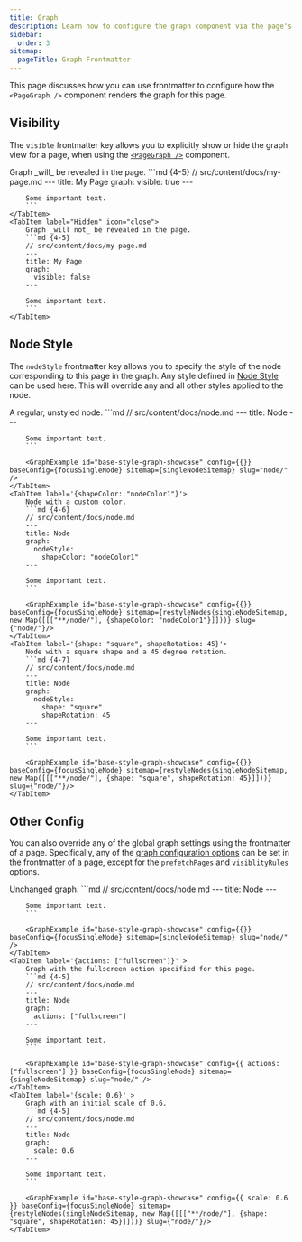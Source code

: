 ```yaml
---
title: Graph
description: Learn how to configure the graph component via the page's frontmatter.
sidebar:
  order: 3
sitemap:
  pageTitle: Graph Frontmatter
---
```



This page discusses how you can use frontmatter to configure how the `<PageGraph />` component renders the graph for this page.

## Visibility
The `visible` frontmatter key allows you to explicitly show or hide the graph view for a page,
when using the [`<PageGraph />`](/starlight-site-graph/components/pagegraph) component.

<Tabs>
	<TabItem label="Shown" icon="approve-check">
		Graph _will_ be revealed in the page.
		```md {4-5}
		// src/content/docs/my-page.md
		---
		title: My Page
		graph:
		  visible: true
		---

		Some important text.
		```
	</TabItem>
	<TabItem label="Hidden" icon="close">
		Graph _will not_ be revealed in the page.
		```md {4-5}
		// src/content/docs/my-page.md
		---
		title: My Page
		graph:
		  visible: false
		---

		Some important text.
		```
	</TabItem>
</Tabs>

## Node Style
The `nodeStyle` frontmatter key allows you to specify the style of the node corresponding to this page in the graph.
Any style defined in [Node Style](/starlight-site-graph/configuration/graph/nodestyle) can be used here.
This will override any and all other styles applied to the node.

<Tabs>
	<TabItem label='{}' >
		A regular, unstyled node.
		```md
		// src/content/docs/node.md
		---
		title: Node
		---

		Some important text.
		```

		<GraphExample id="base-style-graph-showcase" config={{}} baseConfig={focusSingleNode} sitemap={singleNodeSitemap} slug="node/" />
	</TabItem>
	<TabItem label='{shapeColor: "nodeColor1"}'>
		Node with a custom color.
		```md {4-6}
		// src/content/docs/node.md
		---
		title: Node
		graph:
		  nodeStyle:
		    shapeColor: "nodeColor1"
		---

		Some important text.
		```

		<GraphExample id="base-style-graph-showcase" config={{}} baseConfig={focusSingleNode} sitemap={restyleNodes(singleNodeSitemap, new Map([[["**/node/"], {shapeColor: "nodeColor1"}]]))} slug={"node/"}/>
	</TabItem>
	<TabItem label='{shape: "square", shapeRotation: 45}'>
		Node with a square shape and a 45 degree rotation.
		```md {4-7}
		// src/content/docs/node.md
		---
		title: Node
		graph:
		  nodeStyle:
		    shape: "square"
		    shapeRotation: 45
		---

		Some important text.
		```

		<GraphExample id="base-style-graph-showcase" config={{}} baseConfig={focusSingleNode} sitemap={restyleNodes(singleNodeSitemap, new Map([[["**/node/"], {shape: "square", shapeRotation: 45}]]))} slug={"node/"}/>
	</TabItem>
</Tabs>


## Other Config

You can also override any of the global graph settings using the frontmatter of a page.
Specifically, any of the [graph configuration options](/starlight-site-graph/configuration/graph) can be set in the frontmatter of a page,
except for the `prefetchPages` and `visiblityRules` options.

<Tabs>
	<TabItem label='{}' >
		Unchanged graph.
		```md
		// src/content/docs/node.md
		---
		title: Node
		---

		Some important text.
		```

		<GraphExample id="base-style-graph-showcase" config={{}} baseConfig={focusSingleNode} sitemap={singleNodeSitemap} slug="node/" />
	</TabItem>
	<TabItem label='{actions: ["fullscreen"]}' >
		Graph with the fullscreen action specified for this page.
		```md {4-5}
		// src/content/docs/node.md
		---
		title: Node
		graph:
		  actions: ["fullscreen"]
		---

		Some important text.
		```

		<GraphExample id="base-style-graph-showcase" config={{ actions: ["fullscreen"] }} baseConfig={focusSingleNode} sitemap={singleNodeSitemap} slug="node/" />
	</TabItem>
	<TabItem label='{scale: 0.6}' >
		Graph with an initial scale of 0.6.
		```md {4-5}
		// src/content/docs/node.md
		---
		title: Node
		graph:
		  scale: 0.6
		---

		Some important text.
		```

		<GraphExample id="base-style-graph-showcase" config={{ scale: 0.6 }} baseConfig={focusSingleNode} sitemap={restyleNodes(singleNodeSitemap, new Map([[["**/node/"], {shape: "square", shapeRotation: 45}]]))} slug={"node/"}/>
	</TabItem>
</Tabs>
